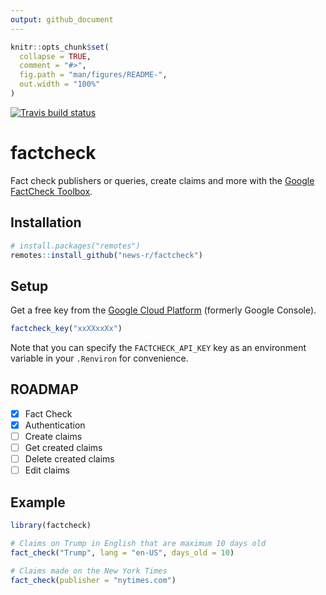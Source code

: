 ```yaml
---
output: github_document
---
```


<!-- README.md is generated from README.Rmd. Please edit that file -->

```r
knitr::opts_chunk$set(
  collapse = TRUE,
  comment = "#>",
  fig.path = "man/figures/README-",
  out.width = "100%"
)
```

<!-- badges: start -->
[![Travis build status](https://travis-ci.org/news-r/factcheck.svg?branch=master)](https://travis-ci.org/news-r/factcheck)
<!-- badges: end -->

# factcheck

Fact check publishers or queries, create claims and more with the [Google FactCheck Toolbox](https://toolbox.google.com/factcheck).

## Installation

``` r
# install.packages("remotes")
remotes::install_github("news-r/factcheck")
```

## Setup

Get a free key from the [Google Cloud Platform](https://console.cloud.google.com) (formerly Google Console).

```r
factcheck_key("xxXXxxXx")
```

Note that you can specify the `FACTCHECK_API_KEY` key as an environment variable in your `.Renviron` for convenience.

## ROADMAP

- [x] Fact Check
- [x] Authentication
- [ ] Create claims
- [ ] Get created claims
- [ ] Delete created claims
- [ ] Edit claims

## Example

```r
library(factcheck)

# Claims on Trump in English that are maximum 10 days old
fact_check("Trump", lang = "en-US", days_old = 10)

# Claims made on the New York Times
fact_check(publisher = "nytimes.com")
```
